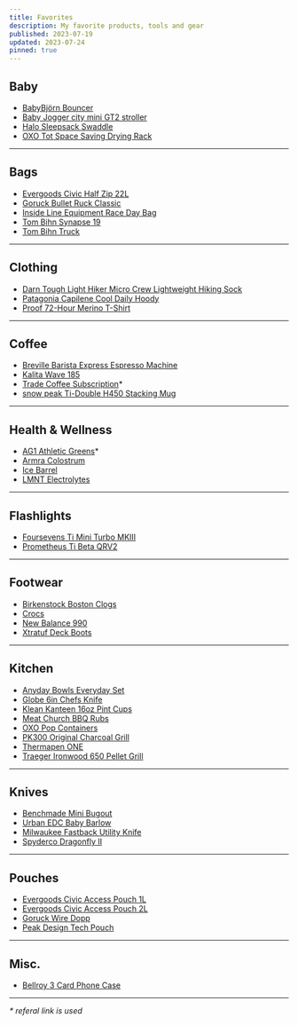 ```yaml
---
title: Favorites
description: My favorite products, tools and gear
published: 2023-07-19
updated: 2023-07-24
pinned: true
---
```


## Baby

- [BabyBjörn Bouncer](https://www.babybjorn.com/products/baby-bouncers/)
- [Baby Jogger city mini GT2 stroller](https://www.babyjogger.com/strollers/shop-all-strollers/all-terrain/city-mini-gt2-stroller/SAP_2153358.html)
- [Halo Sleepsack Swaddle](https://www.halosleep.com/shop/sleepsack-swaddle)
- [OXO Tot Space Saving Drying Rack](https://www.oxo.com/space-saving-drying-rack.html)

---

## Bags

- [Evergoods Civic Half Zip 22L](https://evergoods.us/collections/civic-half-zip-series/products/civic-half-zip-22l)
- [Goruck Bullet Ruck Classic](https://www.goruck.com/products/bullet-ruck-15l)
- [Inside Line Equipment Race Day Bag](https://ilequipment.com/collections/backpacks/products/race-day-bag)
- [Tom Bihn Synapse 19](https://www.tombihn.com/collections/best-sellers/products/synapse-19)
- [Tom Bihn Truck](https://www.tombihn.com/collections/tote-bags/products/the-truck)

---

## Clothing

- [Darn Tough Light Hiker Micro Crew Lightweight Hiking Sock](https://darntough.com/products/mens-merino-wool-light-hiker-micro-crew-lightweight-hiking-socks)
- [Patagonia Capilene Cool Daily Hoody](https://www.patagonia.com/product/mens-capilene-cool-daily-hoody/45310.html)
- [Proof 72-Hour Merino T-Shirt](https://huckberry.com/store/proof/category/p/78223-72-hour-tee-relaxed)

---

## Coffee

- [Breville Barista Express Espresso Machine](https://www.williams-sonoma.com/products/breville-barista-express-espresso-maker)
- [Kalita Wave 185](http://kalita.ae/products/waveseries/3658)
- [Trade Coffee Subscription](http://s.trdcfe.me/68Mcc2)\*
- [snow peak Ti-Double H450 Stacking Mug](https://www.snowpeak.com/products/ti-double-h450-stacking-mug-tw-122)

---

## Health & Wellness

- [AG1 Athletic Greens](https://fbuy.io/ag/kxxkqhpn)\*
- [Armra Colostrum](https://tryarmra.com/)
- [Ice Barrel](https://icebarrel.com/)
- [LMNT Electrolytes](https://drinklmnt.com/)

---

## Flashlights

- [Foursevens Ti Mini Turbo MKIII](https://darksucks.com/products/mini-turbo-mkiii-ti-two-tone)
- [Prometheus Ti Beta QRV2](https://darksucks.com/products/beta-qrv2-titanium)

---

## Footwear

- [Birkenstock Boston Clogs](https://www.birkenstock.com/us/styles/boston/)
- [Crocs](https://www.crocs.com/p/classic-realtree-v2/12132.html)
- [New Balance 990](https://www.newbalance.com/990)
- [Xtratuf Deck Boots](https://www.xtratuf.com/deck-boots)

---

## Kitchen

- [Anyday Bowls Everyday Set](https://cookanyday.com/products/the-everyday-set)
- [Globe 6in Chefs Knife](https://www.globalcutleryusa.com/classic-g58)
- [Klean Kanteen 16oz Pint Cups](https://www.kleankanteen.com/collections/cups-tumblers/products/stainless-steel-pint-cup-16oz-4-pack)
- [Meat Church BBQ Rubs](https://www.meatchurch.com/)
- [OXO Pop Containers](https://www.oxo.com/shop/kitchenware/pop-containers.html)
- [PK300 Original Charcoal Grill](https://www.pkgrills.com/the-all-new-original-pk300-grill-smoker-graphite/)
- [Thermapen ONE](https://www.thermoworks.com/thermapen-one)
- [Traeger Ironwood 650 Pellet Grill](https://www.traeger.com/pellet-grills/ironwood/650)

---

## Knives

- [Benchmade Mini Bugout](https://www.benchmade.com/535bk-2-bugout.html)
- [Urban EDC Baby Barlow](https://urbanedcsupply.com/products/urban-edc-baby-barlow-jade-black-g10)
- [Milwaukee Fastback Utility Knife](https://www.milwaukeetool.com/Products/Hand-Tools/Cutting/Knives-and-Blades/48-22-1500)
- [Spyderco Dragonfly II](https://www.spyderco.com/catalog/details/C28BK2/Dragonfly-trade-2-FRN-Black/610)

---

## Pouches

- [Evergoods Civic Access Pouch 1L](https://evergoods.us/collections/crossover-gear-in-stock/products/civic-access-pouch-1l)
- [Evergoods Civic Access Pouch 2L](https://evergoods.us/collections/crossover-gear-in-stock/products/civic-access-pouch-2l)
- [Goruck Wire Dopp](https://www.goruck.com/products/wire-dopp)
- [Peak Design Tech Pouch](https://www.peakdesign.com/products/tech-pouch)

---

## Misc.

- [Bellroy 3 Card Phone Case](https://bellroy.com/products/phone-case-3-card)

---

_\* referal link is used_
